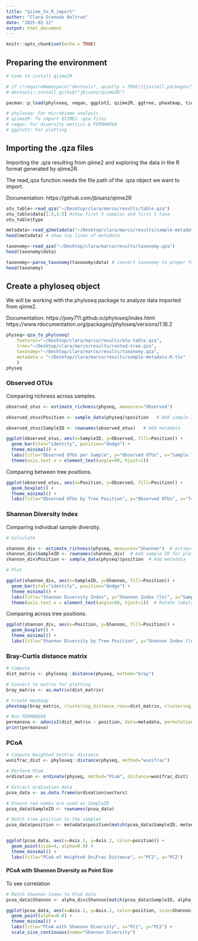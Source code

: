 ```yaml
---
title: "qiime_to_R_import"
author: "Clara Granado Beltran"
date: "2025-02-12"
output: html_document
---
```


```r
knitr::opts_chunk$set(echo = TRUE)
```

## Preparing the environment

```r
# Code to install qiime2R

# if (!requireNamespace("devtools", quietly = TRUE)){install.packages("devtools")}
# devtools::install_github("jbisanz/qiime2R")

pacman::p_load(phyloseq, vegan, ggplot2, qiime2R, ggtree, pheatmap, tidyr, tidyverse, ggpubr)

# phyloseq: For microbiome analysis
# qiime2R: To import QIIME2 .qza files
# vegan: For diversity metrics & PERMANOVA
# ggplot2: For plotting
```

## Importing the .qza files

Importing the .qza resulting from qiime2 and exploring the data in the R format generated by qiime2R.

The read_qza function needs the file path of the .qza object we want to import.

Documentation: https://github.com/jbisanz/qiime2R

```r

otu_table<-read_qza("~/Desktop/clara/marco/results/table.qza")
otu_table$data[1:5,1:5] #show first 5 samples and first 5 taxa
otu_table$type

metadata<-read_q2metadata("~/Desktop/clara/marco/results/sample-metadata-R.tsv")
head(metadata) # show top lines of metadata

taxonomy<-read_qza("~/Desktop/clara/marco/results/taxonomy.qza")
head(taxonomy$data)

taxonomy<-parse_taxonomy(taxonomy$data) # convert taxonomy to proper format for phyloseq
head(taxonomy)

```

## Create a phyloseq object

We will be working with the phyloseq package to analyze data imported from qiime2.

Documentation: https://joey711.github.io/phyloseq/index.html
https://www.rdocumentation.org/packages/phyloseq/versions/1.16.2

```r

physeq<-qza_to_phyloseq(
    features="~/Desktop/clara/marco/results/otu-table.qza",
    tree="~/Desktop/clara/marco/results/rooted-tree.qza",
    taxonomy="~/Desktop/clara/marco/results/taxonomy.qza",
    metadata = "~/Desktop/clara/marco/results/sample-metadata-R.tsv"
    )
physeq
```

### Observed OTUs

Comparing richness across samples.

```r
observed_otus <- estimate_richness(physeq, measures="Observed")

observed_otus$Position <- sample_data(physeq)$position   # Add sample ID for plotting

observed_otus$SampleID <- rownames(observed_otus)   # Add metadata

ggplot(observed_otus, aes(x=SampleID, y=Observed, fill=Position)) +
  geom_bar(stat="identity", position="dodge") +
  theme_minimal() +
  labs(title="Observed OTUs per Sample", y="Observed OTUs", x="Sample ID") +
  theme(axis.text.x = element_text(angle=90, hjust=1))


```


Comparing between tree positions.

```r
ggplot(observed_otus, aes(x=Position, y=Observed, fill=Position)) +
  geom_boxplot() +
  theme_minimal() +
  labs(title="Observed OTUs by Tree Position", y="Observed OTUs", x="Tree Position")

```


### Shannon Diversity Index

Comparing individual sample diversity.

```r

# Calculate 

shannon_div <- estimate_richness(physeq, measures="Shannon")  # estimate_richness() automatically uses the natural logarithm (ln) for Shannon diversity
shannon_div$SampleID <- rownames(shannon_div)  # Add sample ID for plotting
shannon_div$Position <- sample_data(physeq)$position  # Add metadata

# Plot

ggplot(shannon_div, aes(x=SampleID, y=Shannon, fill=Position)) +
  geom_bar(stat="identity", position="dodge") +
  theme_minimal() +
  labs(title="Shannon Diversity Index", y="Shannon Index (ln)", x="Sample ID") +
  theme(axis.text.x = element_text(angle=90, hjust=1))  # Rotate labels


```

Comparing across tree positions.

```r
ggplot(shannon_div, aes(x=Position, y=Shannon, fill=Position)) +
  geom_boxplot() +
  theme_minimal() +
  labs(title="Shannon Diversity by Tree Position", y="Shannon Index (ln)", x="Tree Position")

```


### Bray-Curtis distance matrix

```r
# Compute 
dist_matrix <- phyloseq::distance(physeq, method="bray")

# Convert to matrix for plotting
bray_matrix <- as.matrix(dist_matrix)

# Create Heatmap
pheatmap(bray_matrix, clustering_distance_rows=dist_matrix, clustering_distance_cols=dist_matrix) # Shows similarity between samples using clustering

# Run PERMANOVA
permanova <- adonis2(dist_matrix ~ position, data=metadata, permutations=999)
print(permanova)

```

### PCoA

```r
# Compute Weighted UniFrac distance
wunifrac_dist <- phyloseq::distance(physeq, method="wunifrac")

# Perform PCoA
ordination <- ordinate(physeq, method="PCoA", distance=wunifrac_dist)

# Extract ordination data
pcoa_data <- as.data.frame(ordination$vectors)

# Ensure row names are used as SampleID
pcoa_data$SampleID <- rownames(pcoa_data)

# Match tree position to the samples
pcoa_data$position <- metadata$position[match(pcoa_data$SampleID, metadata$SampleID)]


ggplot(pcoa_data, aes(x=Axis.1, y=Axis.2, color=position)) +
  geom_point(size=4, alpha=0.8) +
  theme_minimal() +
  labs(title="PCoA of Weighted UniFrac Distance", x="PC1", y="PC2")


```

#### PCoA with Shannon Diversity as Point Size

To see correlation

```r
# Match Shannon Index to PCoA data
pcoa_data$Shannon <- alpha_div$Shannon[match(pcoa_data$SampleID, alpha_div$SampleID)]

ggplot(pcoa_data, aes(x=Axis.1, y=Axis.2, color=position, size=Shannon)) +
  geom_point(alpha=0.8) +
  theme_minimal() +
  labs(title="PCoA with Shannon Diversity", x="PC1", y="PC2") +
  scale_size_continuous(name="Shannon Diversity")

```

